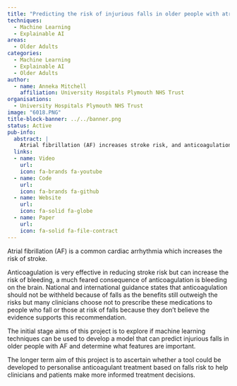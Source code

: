 ```yaml
---
title: "Predicting the risk of injurious falls in older people with atrial fibrillation"
techniques:
  - Machine Learning
  - Explainable AI
areas:
  - Older Adults
categories:
  - Machine Learning
  - Explainable AI
  - Older Adults
author:
  - name: Anneka Mitchell
    affiliation: University Hospitals Plymouth NHS Trust
organisations:
  - University Hospitals Plymouth NHS Trust
image: "6018.PNG"
title-block-banner: ../../banner.png
status: Active
pub-info:
  abstract: |
    Atrial fibrillation (AF) increases stroke risk, and anticoagulation reduces this risk but can cause bleeding. Despite guidelines, many clinicians avoid prescribing anticoagulants to those at risk of falls. This project explores using machine learning to predict injurious falls in older AF patients and aims to develop a tool to personalize anticoagulant treatment based on falls risk.
  links:
  - name: Video
    url:
    icon: fa-brands fa-youtube
  - name: Code
    url:
    icon: fa-brands fa-github
  - name: Website
    url:
    icon: fa-solid fa-globe
  - name: Paper
    url:
    icon: fa-solid fa-file-contract
---
```


Atrial fibrillation (AF) is a common cardiac arrhythmia which increases the risk of stroke.

Anticoagulation is very effective in reducing stroke risk but can increase the risk of bleeding, a much feared consequence of anticoagulation is bleeding on the brain. National and international guidance states that anticoagulation should not be withheld because of falls as the benefits still outweigh the risks but many clinicians choose not to prescribe these medications to people who fall or those at risk of falls because they don’t believe the evidence supports this recommendation.

The initial stage aims of this project is to explore if machine learning techniques can be used to develop a model that can predict injurious falls in older people with AF and determine what features are important.

The longer term aim of this project is to ascertain whether a tool could be developed to personalise anticoagulant treatment based on falls risk to help clinicians and patients make more informed treatment decisions.
